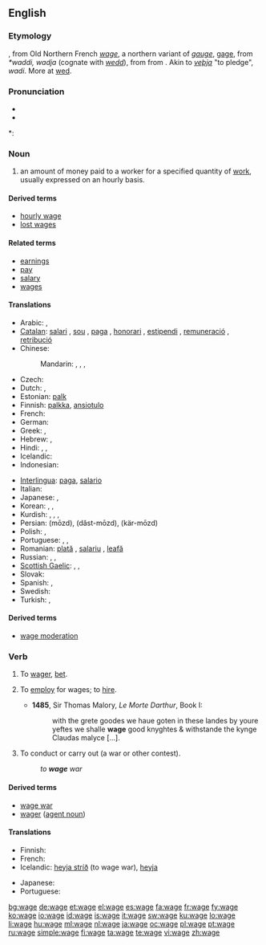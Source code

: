 {{wikipedia}}
{{also|Wage}}
==English==

===Etymology===
{{etyl|xno}}, from Old Northern French ''[[wage]]'', a northern variant of {{etyl|fro}} ''[[gauge]]'', [[gage]], from {{etyl|frk}} ''*waddi, wadja'' (cognate with {{etyl|ang|-}} ''[[wedd]]''), from {{proto|Germanic|wadjo, wadi-|pledge|lang=}} from {{proto|Indo-European|wadh-|to pledge, redeem a pledge|lang=}}. Akin to {{etyl|non|-}} ''[[veþja]]'' "to pledge", {{etyl|got|-}} ''wadi''. More at [[wed]].

===Pronunciation===
* {{IPA|/weɪʤ/}}
* {{audio|en-us-wage.ogg|Audio (US)}}

*: {{rhymes|eɪdʒ}}

===Noun===
{{en-noun}}

# an amount of money paid to a worker for a specified quantity of [[Wikipedia:Labour (economics)|work]], usually expressed on an hourly basis.

====Derived terms====
* [[hourly wage]]
* [[lost wages]]

====Related terms====
* [[earnings]]
* [[pay]]
* [[salary]]
* [[wages]]

====Translations====
{{trans-top|money paid to a worker}}
* Arabic: {{t-|ar|أجر|m|tr='ájr}},  {{t-|ar|راتب|m|tr=raatib}}
* [[Catalan]]: [[salari]] {{m}}, [[sou]] {{m}}, [[paga]] {{f}}, [[honorari]] {{m}}, [[estipendi]] {{m}}, [[remuneració]] {{f}}, [[retribució]] {{f}}
* Chinese:
*: Mandarin: {{t|cmn|工資|sc=Hani}},  {{t|cmn|工资|tr=gōngzī|sc=Hani}},  {{t|cmn|薪金|tr=xīnjīn|sc=Hani}},  {{t|cmn|薪水|tr=xīnshui|sc=Hani}}
* Czech: {{t-|cs|mzda|f}}
* Dutch: {{t+|nl|loon|n}}, {{t+|nl|salaris|n}}
* Estonian: [[palk]]
* Finnish: [[palkka]], [[ansiotulo]]
* French: {{t+|fr|salaire|m}}
* German: {{t+|de|Lohn|m}}
* Greek: {{t+|el|μισθός|m|tr=misthós}},  {{qualifier|colloquial, daily wage}} {{t|el|μεροκάματο|n|tr=merokámato}}
* Hebrew: {{t|he|משכורת|f|tr=maskoret}},  {{t|he|שכר|m|tr=sakhar}}
* Hindi: {{t|hi|तनख़्वाह|tr=tanaḵẖvāha|xs=Hindi}},  {{t|hi|वेतन|tr=vētana|xs=Hindi}},  {{t|hi|मासिक वेतन|tr=māsika vētana|xs=Hindi}}
* Icelandic: {{t+|is|laun|n|p}}
* Indonesian: {{t+|id|gaji|xs=Indonesian}}
{{trans-mid}}
* [[Interlingua]]: [[paga]], [[salario]]
* Italian: {{t-|it|salario|m}}
* Japanese: {{t-|ja|給料|tr=きゅうりょう, kyūryō}},  {{t-|ja|サラリー|tr=sararī}}
* Korean: {{t-|ko|임금|tr=imgeum|sc=Hang}},  {{t|ko|급료|tr=geupryo|sc=Hang}},  {{t|ko|봉급|tr=bonggeup|sc=Hang}}
* Kurdish: {{t+|ku|meaş|m}}, {{t+|ku|miz|m}}, {{t+|ku|muçe|m}}, {{t|ku|destheq|f}}
* Persian: {{fa-Arab|[[مزد]]}} (mōzd), {{fa-Arab|[[دست‌مزد]]}} (dăst-mōzd), {{fa-Arab|[[کارمزد]]}} (kär-mōzd)
* Polish: {{t-|pl|pensja|f}},  {{t+|pl|płaca|f}}
* Portuguese: {{t+|pt|salário|m}}, {{t+|pt|ordenado|m}}, {{t+|pt|remuneração|f}}
* Romanian: [[plată]] {{f}}, [[salariu]] {{n}}, [[leafă]] {{f}}
* Russian: {{t+|ru|заработная плата|f|tr=zárabotnaja pláta}},  {{t+|ru|зарплата|f|tr=zarpláta}},  {{t|ru|жалование|n|tr=žálovanije}}
* [[Scottish Gaelic]]: {{t|gd|cosnadh|m}},  {{t|gd|pàigh|m}},  {{t|gd|tuarasdal|m}}
* Slovak: {{t-|sk|mzda|f}}
* Spanish: {{t-|es|salario|m}},  {{t-|es|sueldo|m}}
* Swedish: {{t+|sv|lön|c}}
* Turkish: {{t|tr|ücret}},  {{t|tr|gündelik}}
{{trans-bottom}}

====Derived terms====
* [[wage moderation]]

===Verb===
{{en-verb|wag|ing}}

# {{transitive|obsolete}} To [[wager]], [[bet]].
# {{transitive|obsolete}} To [[employ]] for wages; to [[hire]].
#* '''1485''', Sir Thomas Malory, ''Le Morte Darthur'', Book I:
#*: with the grete goodes we haue goten in these landes by youre yeftes we shalle '''wage''' good knyghtes & withstande the kynge Claudas malyce [...].
# {{transitive}} To conduct or carry out (a war or other contest).
#: ''to '''wage''' war''

====Derived terms====
* [[wage war]]
* [[wager#Etymology 2|wager]] ([[agent noun]])

====Translations====
{{trans-top|to conduct or carry out}}
* Finnish: {{t+|fi|ryhtyä}}
* French: {{t+|fr|mener}}
* Icelandic: [[heyja stríð]] (to wage war), [[heyja]]
{{trans-mid}}
* Japanese: {{t+|ja|行う|tr=okonau}}
* Portuguese: {{t+|pt|conduzir}}
{{trans-bottom}}

[[bg:wage]]
[[de:wage]]
[[et:wage]]
[[el:wage]]
[[es:wage]]
[[fa:wage]]
[[fr:wage]]
[[fy:wage]]
[[ko:wage]]
[[io:wage]]
[[id:wage]]
[[is:wage]]
[[it:wage]]
[[sw:wage]]
[[ku:wage]]
[[lo:wage]]
[[li:wage]]
[[hu:wage]]
[[ml:wage]]
[[nl:wage]]
[[ja:wage]]
[[oc:wage]]
[[pl:wage]]
[[pt:wage]]
[[ru:wage]]
[[simple:wage]]
[[fi:wage]]
[[ta:wage]]
[[te:wage]]
[[vi:wage]]
[[zh:wage]]